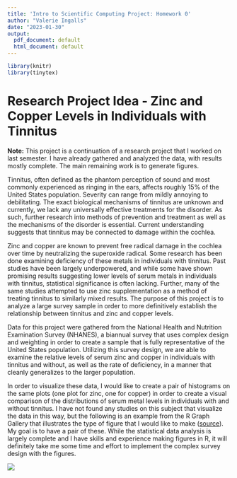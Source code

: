 ```yaml
---
title: 'Intro to Scientific Computing Project: Homework 0'
author: "Valerie Ingalls"
date: "2023-01-30"
output:
  pdf_document: default
  html_document: default
---
```


```r
library(knitr)
library(tinytex)
```


# Research Project Idea - Zinc and Copper Levels in Individuals with Tinnitus

**Note:** This project is a continuation of a research project that I worked on last semester. I have already gathered and analyzed the data, with results mostly complete. The main remaining work is to generate figures.  

Tinnitus, often defined as the phantom perception of sound and most commonly experienced as ringing in the ears, affects roughly 15% of the United States population. Severity can range from mildly annoying to debilitating. The exact biological mechanisms of tinnitus are unknown and currently, we lack any universally effective treatments for the disorder. As such, further research into methods of prevention and treatment as well as the mechanisms of the disorder is essential. Current understanding suggests that tinnitus may be connected to damage within the cochlea.  

Zinc and copper are known to prevent free radical damage in the cochlea over time by neutralizing the superoxide radical. Some research has been done examining deficiency of these metals in individuals with tinnitus. Past studies have been largely underpowered, and while some have shown promising results suggesting lower levels of serum metals in individuals with tinnitus, statistical significance is often lacking. Further, many of the same studies attempted to use zinc supplementation as a method of treating tinnitus to similarly mixed results. The purpose of this project is to analyze a large survey sample in order to more definitively establish the relationship between tinnitus and zinc and copper levels.  

Data for this project were gathered from the National Health and Nutrition Examination Survey (NHANES), a biannual survey that uses complex design and weighting in order to create a sample that is fully representative of the United States population. Utilizing this survey design, we are able to examine the relative levels of serum zinc and copper in individuals with tinnitus and without, as well as the rate of deficiency, in a manner that cleanly generalizes to the larger population.  

In order to visualize these data, I would like to create a pair of histograms on the same plots (one plot for zinc, one for copper) in order to create a visual comparison of the distributions of serum metal levels in individuals with and without tinnitus. I have not found any studies on this subject that visualize the data in this way, but the following is an example from the R Graph Gallery that illustrates the type of figure that I would like to make ([source](https://r-graph-gallery.com/2-two-histograms-with-melt-colors.html)). My goal is to have a pair of these. While the statistical data analysis is largely complete and I have skills and experience making figures in R, it will definitely take me some time and effort to implement the complex survey design with the figures.

![](histo_exmaple.png)
